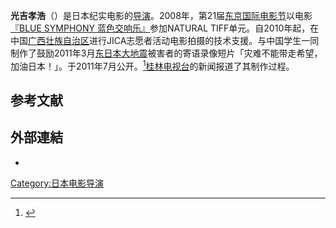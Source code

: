 {{notability unreferenced|time=2020-07-30}}
'''光吉孝浩'''（{{jpn|kn=みつよしたかひろ|rm=Mitsuyoshi Takahiro}}）是日本纪实电影的[[导演|导演]]。2008年，第21届[[东京国际电影节|东京国际电影节]]以电影[http://2008.tiff-jp.net/report/daily.php?itemid=835 『BLUE SYMPHONY 蓝色交响乐』]{{Wayback|url=http://2008.tiff-jp.net/report/daily.php?itemid=835 |date=20141214134524 }}参加NATURAL TIFF单元。自2010年起，在中国[[广西壮族自治区|广西壮族自治区]]进行JICA志愿者活动电影拍摄的技术支援。与中国学生一同制作了鼓励2011年3月[[东日本大地震|东日本大地震]]被害者的寄语录像短片「灾难不能带走希望，加油日本！」。于2011年7月公开。<ref>{{Cite web |url=http://www.jica.go.jp/china/office/others/newsletter/201107/02.html#a03 |title=JICA中国事务所 |accessdate=2013-04-03 |archive-date=2013-03-16 |archive-url=https://web.archive.org/web/20130316205427/http://www.jica.go.jp//china/office/others/newsletter/201107/02.html#a03 |dead-url=no }}</ref>[[桂林电视台|桂林电视台]]的新闻报道了其制作过程。

== 参考文献 ==
<references/>

==外部連結==
*{{IMDb name|3173638}}

{{DEFAULTSORT:Guanngji Xiaohao}}
[[Category:日本电影导演|Category:日本电影导演]]
{{japan-bio-stub}}